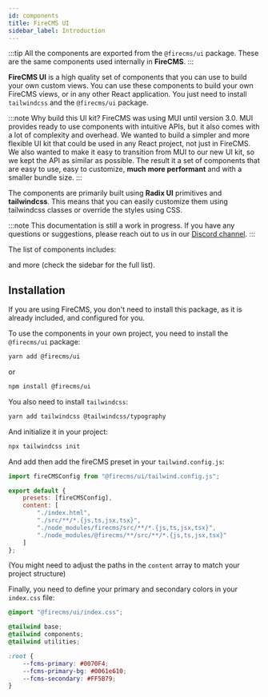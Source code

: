 ```yaml
---
id: components
title: FireCMS UI
sidebar_label: Introduction
---
```


:::tip
All the components are exported from the `@firecms/ui` package. These are the same components used internally in **FireCMS**.
:::

**FireCMS UI** is a high quality set of components that you can use to build your own custom views. You can
use these components to build your own FireCMS views, or in any other React application. You just need to install
`tailwindcss` and the `@firecms/ui` package.

:::note Why build this UI kit?
FireCMS was using MUI until version 3.0. MUI provides ready to use components with intuitive APIs, but it also
comes with a lot of complexity and overhead. We wanted to build a simpler and more flexible UI kit that could be used
in any React project, not just in FireCMS.
We also wanted to make it easy to transition from MUI to our new UI kit, so we kept the API as similar as possible.
The result it a set of components that are easy to use, easy to customize, **much more performant** and with a smaller bundle size.
:::

The components are primarily built using **Radix UI** primitives and **tailwindcss**. This means that you can easily customize them
using tailwindcss classes or override the styles using CSS.

:::note
This documentation is still a work in progress. If you have any questions or suggestions, please
reach out to us in our [Discord channel](https://discord.gg/fxy7xsQm3m).
:::

The list of components includes:



<UIComponentsShowcase/>

and more (check the sidebar for the full list).



## Installation

If you are using FireCMS, you don't need to install this package, as it is already included, and
configured for you.

To use the components in your own project, you need to install the `@firecms/ui` package:

```bash
yarn add @firecms/ui
```
or
```bash
npm install @firecms/ui
```

You also need to install `tailwindcss`:

```bash
yarn add tailwindcss @tailwindcss/typography
```

And initialize it in your project:

```bash
npx tailwindcss init
```

And add then add the fireCMS preset in your `tailwind.config.js`:

```javascript
import fireCMSConfig from "@firecms/ui/tailwind.config.js";

export default {
    presets: [fireCMSConfig],
    content: [
        "./index.html",
        "./src/**/*.{js,ts,jsx,tsx}",
        "./node_modules/firecms/src/**/*.{js,ts,jsx,tsx}",
        "./node_modules/@firecms/**/src/**/*.{js,ts,jsx,tsx}"
    ]
};
```
(You might need to adjust the paths in the `content` array to match your project structure)

Finally, you need to define your primary and secondary colors in your `index.css` file:

```css
@import "@firecms/ui/index.css";

@tailwind base;
@tailwind components;
@tailwind utilities;

:root {
    --fcms-primary: #0070F4;
    --fcms-primary-bg: #0061e610;
    --fcms-secondary: #FF5B79;
}
```

